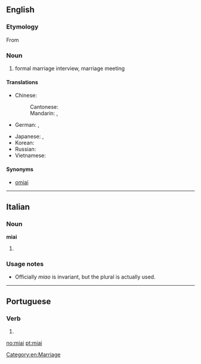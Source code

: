 ==English==
{{wikipedia}}

===Etymology===
From {{etyl|ja|en}} {{term|見合い||tr=みあい, miai|sc=Jpan|lang=ja}}

===Noun===
{{en-noun|-}}

# formal marriage interview, marriage meeting

====Translations====
{{trans-top|formal marriage interview}}
* Chinese:
*: Cantonese: {{tø|yue|相睼|sc=Hani}}
*: Mandarin: {{t|cmn|相親|sc=Hani}}, {{t|cmn|相亲|tr=xiāngqīn|sc=Hani}}
* German: {{t-|de|Miai|n}}, {{t-|de|Omiai|n}}
{{trans-mid}}
* Japanese: {{t-|ja|見合い|tr=みあい, miai|sc=Jpan}}, {{t-|ja|見合い|tr=おみあい, o-miai|alt=お見合い|sc=Jpan}}
* Korean: {{t-|ko|맞선|tr=matseon|sc=Kore}}
* Russian: {{t-|ru|о-миаи|n|tr=o-miái|sc=Cyrl}}
* Vietnamese: {{t-|vi|dạm ngõ}}
{{trans-bottom}}

====Synonyms====
* [[omiai]]

[[Category:en:Marriage]]

----

==Italian==

===Noun===
'''miai''' {{m}}

# {{plural of|miao|lang=it}}

===Usage notes===
* Officially ''miao'' is invariant, but the plural is actually used.

----

==Portuguese==

===Verb===
{{pt-verb-form}}

# {{pt-verb form of|miar|ar|imperative|affirmative|plural|second}}

[[no:miai]]
[[pt:miai]]